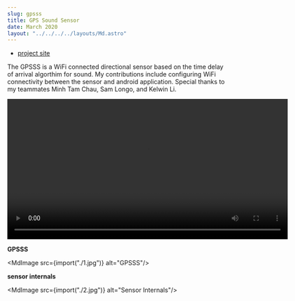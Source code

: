 ```yaml
---
slug: gpsss
title: GPS Sound Sensor
date: March 2020
layout: "../../../../layouts/Md.astro"
---
```



- [project site](http://projects.eng.uci.edu/projects/2019-2020/gps-sound-sensor-rescue-assistance)

The GPSSS is a WiFi connected directional sensor based on the time delay of
arrival algorthim for sound. My contributions include configuring WiFi
connectivity between the sensor and android application. Special thanks to my
teammates Minh Tam Chau, Sam Longo, and Kelwin Li.

<video width="640" controls>
  <source src="/videos/gpsss_vid.mp4" type="video/mp4"/>
  Your browser does not support the video tag.
</video>

**GPSSS**

<MdImage src={import("./1.jpg")} alt="GPSSS"/>

**sensor internals**

<MdImage src={import("./2.jpg")} alt="Sensor Internals"/>
